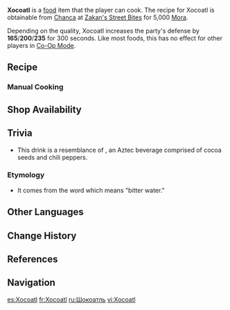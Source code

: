 {{Food Infobox
|id              = 108758
|description     = A Natlan drink made from Cacahuatl. 
|desc_suspicious = If you had to guess before you took a swig, you might assume it would taste either sweet or bitter, but never in a million years would you have expected the sourness that sets upon the tip of your tongue... Did someone add the wrong ingredients?
|desc_basic      = Initially, bitter Cacahuatl was ground up and blended with various spices, creating the eponymous "bitter water." Much evolution later, added sugar would transform the final product into something fragrant, delectable, and broadly popular, though the name indicating "bitter water" has never changed.
|desc_delicious  = The rich, deep fragrance of the Cacahuatl is infused with a pure creaminess, tenderly caressing your tongue with the softness of smooth silk, leaving behind a touch of sweetness that is more than enough to melt your heart.
|type            = DEF-Boosting Dishes
|effectType      = DEF Up
|effect          = Increases all party members' DEF by (var1) for 300s.
|eff_suspicious1 = 165
|eff_basic1      = 200
|eff_delicious1  = 235
|quality         = 3
|region          = Natlan
|recipe          = Sold by [[Chanca]]
}}
'''Xocoatl''' is a [[food]] item that the player can cook. The recipe for Xocoatl is obtainable from [[Chanca]] at [[Zakan's Street Bites]] for 5,000 [[Mora]].

Depending on the quality, Xocoatl increases the party's defense by '''165'''/'''200'''/'''235''' for 300 seconds. Like most foods, this has no effect for other players in [[Co-Op Mode]].

==Recipe==
{{Recipe
|type = Cooking
|Cacahuatl = 3
|Mint = 3
|Milk = 3
|Sugar = 1
|sort = Cacahuatl;Mint;Milk;Sugar
}}

===Manual Cooking===
{{Manual Cooking}}
==Shop Availability==
{{Shop Availability}}

==Trivia==
* This drink is a resemblance of {{w|xocolatl}}, an Aztec beverage comprised of cocoa seeds and chili peppers.
===Etymology===
* It comes from the {{w|Nahuatl}} word ''{{wt|xokoatl|Xocoatl}}'' which means "bitter water."

==Other Languages==
{{Other Languages
|en       = Xocoatl
|zhs      = 苦水
|zhs_rm   = Kǔshuǐ
|zht      = 苦水
|zht_rm   = Kǔshuǐ
|zh_tl    = Bitter Water
|ja       = ショコアトゥル水
|ja_rm    = Shokoaturu Mizu
|ja_tl    = Xocoatl Water
|ko       = 쓴물
|ko_tl    = Bitter Water
|es       = Xocoatl
|fr       = Xocoatl
|ru       = Шокоатль
|th       = Xocoatl
|vi       = Xocoatl
|de       = Xocoatl
|id       = Xocoatl
|pt       = Xocoatl
|tr       = Xocoatl
|it       = Xocoatl
}}

==Change History==
{{Change History|5.1}}

==References==
{{Reflist}}

==Navigation==
{{Food Navbox}}

[[es:Xocoatl]]
[[fr:Xocoatl]]
[[ru:Шокоатль]]
[[vi:Xocoatl]]